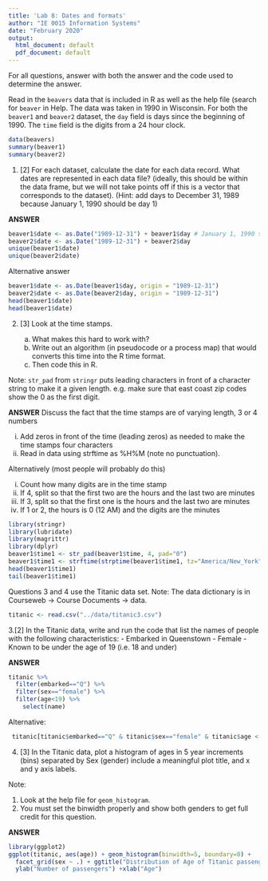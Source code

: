 ```yaml
---
title: 'Lab 8: Dates and formats'
author: "IE 0015 Information Systems"
date: "February 2020"
output:
  html_document: default
  pdf_document: default
---
```


For all questions, answer with both the answer and the code used to determine the answer.

Read in the `beavers` data that is included in R as well as the help file (search for `beaver` in Help.  The data was taken in 1990 in Wisconsin. For both the `beaver1` and `beaver2` dataset, the `day` field is days since the beginning of 1990.  The `time` field is the digits from a 24 hour clock.

```r
data(beavers)
summary(beaver1)
summary(beaver2)
```

1. [2]  For each dataset, calculate the date for each data record. What dates are represented in each data file? (ideally, this should be within the data frame, but we will not take points off if this is a vector that corresponds to the dataset). (Hint:  add days to December 31, 1989 because January 1, 1990 should be day 1)

**ANSWER**

```r
beaver1$date <- as.Date("1989-12-31") + beaver1$day # January 1, 1990 should be day 1
beaver2$date <- as.Date("1989-12-31") + beaver2$day 
unique(beaver1$date)
unique(beaver2$date)
```

Alternative answer

```r
beaver1$date <- as.Date(beaver1$day, origin = "1989-12-31")
beaver2$date <- as.Date(beaver2$day, origin = "1989-12-31")
head(beaver1$date)
head(beaver1$date)
```


2. [3] Look at the time stamps. 

    a. What makes this hard to work with? 
    b. Write out an algorithm (in pseudocode or a process map) that would converts this time into the R time format.  
    c. Then code this in R.
    
Note: `str_pad` from `stringr` puts leading characters in front of a character string to make it a given length.  e.g. make sure that east coast zip codes show the 0 as the first digit.

**ANSWER**
Discuss the fact that the time stamps are of varying length, 3 or 4 numbers

  i. Add zeros in front of the time (leading zeros) as needed to make the time stamps four characters
  ii. Read in data using strftime as %H%M (note no punctuation).  
  
  
Alternatively (most people will probably do this)

  i. Count how many digits are in the time stamp
  ii. If 4, split so that the first two are the hours and the last two are minutes
  iii. If 3, split so that the first one is the hours and the last two are minutes
  iv. If 1 or 2, the hours is 0 (12 AM) and the digits are the minutes

```r
library(stringr)
library(lubridate)
library(magrittr)
library(dplyr)
beaver1$time1 <- str_pad(beaver1$time, 4, pad="0")
beaver1$time1 <- strftime(strptime(beaver1$time1, tz="America/New_York", format="%H%M"),format="%H:%M")
head(beaver1$time1)
tail(beaver1$time1)
```

Questions 3 and 4 use the Titanic data set. Note: The data dictionary is in Courseweb -> Course Documents -> data.
```r
titanic <- read.csv("../data/titanic3.csv")
```

3.[2]  In the Titanic data, write and run the code that list the names of people with the following characteristics: 
  -  Embarked in Queenstown
  -  Female
  -  Known to be under the age of 19 (i.e. 18 and under)

**ANSWER**

```r
titanic %>%
  filter(embarked=="Q") %>%
  filter(sex=="female") %>%
  filter(age<19) %>%
    select(name)
```

Alternative:

```r
 titanic[titanic$embarked=="Q" & titanic$sex=="female" & titanic$age < 19 & !is.na(titanic$age),"name"]
```

4. [3] In the Titanic data, plot a histogram of ages in 5 year increments (bins) separated by Sex (gender) include a meaningful plot title, and x and y axis labels. 

Note: 

1.  Look at the help file for `geom_histogram`.  
2.  You must set the binwidth properly and show both genders to get full credit for this question.


**ANSWER**
```r
library(ggplot2)
ggplot(titanic, aes(age)) + geom_histogram(binwidth=5, boundary=0) + 
  facet_grid(sex ~ .) + ggtitle("Distribution of Age of Titanic passengers by gender") + 
  ylab("Number of passengers") +xlab("Age")
```